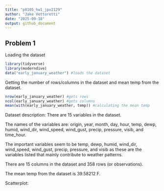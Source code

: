 ```yaml
---
title: "p8105_hw1_jpv2129"
author: "Jake Vettoretti"
date: "2025-09-18"
output: github_document
---
```


## Problem 1

Loading the dataset
```r
library(tidyverse)
library(moderndive)
data("early_january_weather") #loads the dataset
```


Getting the number of rows/columns in the dataset and mean temp from the dataset.
```r
nrow(early_january_weather) #gets rows
ncol(early_january_weather) #gets columns
mean(with(early_january_weather, temp)) #calculating the mean temp
```

Dataset description:
There are 15 variables in the dataset.

The names of the variables are: origin, year, month, day, hour, temp, dewp, humid, wind_dir, wind_speed, wind_gust, 
precip, pressure, visib, and time_hour.

The important variables seem to be temp, dewp, humid, wind_dir, wind_speed, wind_gust, 
precip, pressure, and visib as these are the variables listed that mainly contribute to weather patterns.

There are 15 columns in the dataset and 358 rows (or observations).

The mean temp from the dataset is 39.58212 F.

Scatterplot:






